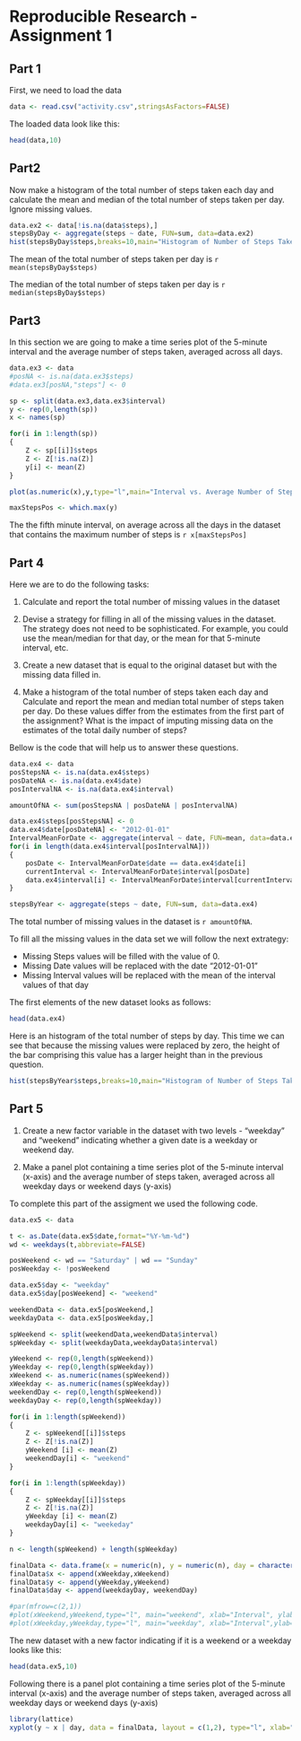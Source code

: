 Reproducible Research - Assignment 1
========================================================

## Part 1

First, we need to load the data

```r
data <- read.csv("activity.csv",stringsAsFactors=FALSE)
```

The loaded data look like this:

```r
head(data,10)
```

## Part2 

Now make a histogram of the total number of steps taken each day and calculate the mean and median of the total number of steps taken per day. Ignore missing values.

```r
data.ex2 <- data[!is.na(data$steps),]
stepsByDay <- aggregate(steps ~ date, FUN=sum, data=data.ex2)
hist(stepsByDay$steps,breaks=10,main="Histogram of Number of Steps Taken Each Day", xlab="Number of Steps", ylab="Frequency")
```

The mean of the total number of steps taken per day is `r mean(stepsByDay$steps)`  

The median of the total number of steps taken per day is `r median(stepsByDay$steps)`

## Part3

In this section we are going to make a time series plot of the 5-minute interval and the average number of steps taken, averaged across all days.

```r
data.ex3 <- data
#posNA <- is.na(data.ex3$steps)
#data.ex3[posNA,"steps"] <- 0

sp <- split(data.ex3,data.ex3$interval)
y <- rep(0,length(sp))
x <- names(sp)

for(i in 1:length(sp))
{
    Z <- sp[[i]]$steps
    Z <- Z[!is.na(Z)]
    y[i] <- mean(Z)
}

plot(as.numeric(x),y,type="l",main="Interval vs. Average Number of Steps", xlab="Interval", ylab = "Averaged Number of Steps")

maxStepsPos <- which.max(y)
```

The the fifth minute interval, on average across all the days in the dataset that contains the maximum number of steps is `r x[maxStepsPos]`

## Part 4

Here we are to do the following tasks:

1. Calculate and report the total number of missing values in the dataset 

2. Devise a strategy for filling in all of the missing values in the dataset. The strategy does not need to be sophisticated. For example, you could use the mean/median for that day, or the mean for that 5-minute interval, etc.

3. Create a new dataset that is equal to the original dataset but with the missing data filled in.

4. Make a histogram of the total number of steps taken each day and Calculate and report the mean and median total number of steps taken per day. Do these values differ from the estimates from the first part of the assignment? What is the impact of imputing missing data on the estimates of the total daily number of steps?

Bellow is the code that will help us to answer these questions.

```r
data.ex4 <- data
posStepsNA <- is.na(data.ex4$steps)
posDateNA <- is.na(data.ex4$date)
posIntervalNA <- is.na(data.ex4$interval)

amountOfNA <- sum(posStepsNA | posDateNA | posIntervalNA)

data.ex4$steps[posStepsNA] <- 0
data.ex4$date[posDateNA] <- "2012-01-01"
IntervalMeanForDate <- aggregate(interval ~ date, FUN=mean, data=data.ex4)
for(i in length(data.ex4$interval[posIntervalNA]))
{
    posDate <- IntervalMeanForDate$date == data.ex4$date[i]
    currentInterval <- IntervalMeanForDate$interval[posDate]
    data.ex4$interval[i] <- IntervalMeanForDate$interval[currentInterval[1]]
}

stepsByYear <- aggregate(steps ~ date, FUN=sum, data=data.ex4)
```

The total number of missing values in the dataset is `r amountOfNA`. 

To fill all the missing values in the data set we will follow the next extrategy:

* Missing Steps values will be filled with the value of 0.
* Missing Date values will be replaced with the date "2012-01-01"
* Missing Interval values will be replaced with the mean of the interval values of that day

The first elements of the new dataset looks as follows:

```r
head(data.ex4)
```

Here is an histogram of the total number of steps by day. This time we can see that because the missing values were replaced by zero, the height of the bar comprising this value has a larger height than in the previous question.

```r
hist(stepsByYear$steps,breaks=10,main="Histogram of Number of Steps Taken Each Day", xlab="Number of Steps", ylab="Frequency")
```

## Part 5

1. Create a new factor variable in the dataset with two levels - "weekday" and "weekend" indicating whether a given date is a weekday or weekend day.

2. Make a panel plot containing a time series plot of the 5-minute interval (x-axis) and the average number of steps taken, averaged across all weekday days or weekend days (y-axis)

To complete this part of the assigment we used the following code.

```r
data.ex5 <- data

t <- as.Date(data.ex5$date,format="%Y-%m-%d")
wd <- weekdays(t,abbreviate=FALSE)

posWeekend <- wd == "Saturday" | wd == "Sunday"
posWeekday <- !posWeekend

data.ex5$day <- "weekday"
data.ex5$day[posWeekend] <- "weekend"

weekendData <- data.ex5[posWeekend,]
weekdayData <- data.ex5[posWeekday,]

spWeekend <- split(weekendData,weekendData$interval)
spWeekday <- split(weekdayData,weekdayData$interval)

yWeekend <- rep(0,length(spWeekend))
yWeekday <- rep(0,length(spWeekday))
xWeekend <- as.numeric(names(spWeekend))
xWeekday <- as.numeric(names(spWeekday))
weekendDay <- rep(0,length(spWeekend))
weekdayDay <- rep(0,length(spWeekday))

for(i in 1:length(spWeekend))
{
    Z <- spWeekend[[i]]$steps
    Z <- Z[!is.na(Z)]
    yWeekend [i] <- mean(Z)
    weekendDay[i] <- "weekend"
}

for(i in 1:length(spWeekday))
{
    Z <- spWeekday[[i]]$steps
    Z <- Z[!is.na(Z)]
    yWeekday [i] <- mean(Z)
    weekdayDay[i] <- "weekeday"
}

n <- length(spWeekend) + length(spWeekday)

finalData <- data.frame(x = numeric(n), y = numeric(n), day = character(n))
finalData$x <- append(xWeekday,xWeekend)
finalData$y <- append(yWeekday,yWeekend)
finalData$day <- append(weekdayDay, weekendDay)

#par(mfrow=c(2,1))
#plot(xWeekend,yWeekend,type="l", main="weekend", xlab="Interval", ylab="Average Number of Steps")
#plot(xWeekday,yWeekday,type="l", main="weekday", xlab="Interval",ylab="Average Number of Steps")
```

The new dataset with a new factor indicating if it is a weekend or a weekday looks like this:

```r
head(data.ex5,10)
```

Following there is a panel plot containing a time series plot of the 5-minute interval (x-axis) and the average number of steps taken, averaged across all weekday days or weekend days (y-axis)

```r
library(lattice)
xyplot(y ~ x | day, data = finalData, layout = c(1,2), type="l", xlab="Interval", ylab="Number of Steps")
```

